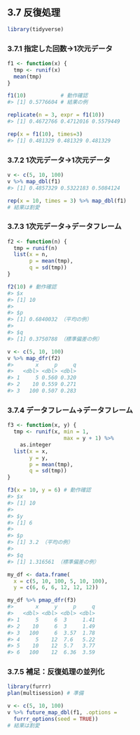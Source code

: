 ## 3.7 反復処理

```r
library(tidyverse)
```

### 3.7.1 指定した回数→1次元データ

```r
f1 <- function(x) {
  tmp <- runif(x)
  mean(tmp)
}

f1(10)           # 動作確認
#> [1] 0.5776604 # 結果の例
```

```r
replicate(n = 3, expr = f1(10))
#> [1] 0.4672766 0.4712016 0.5579449
```

```r
rep(x = f1(10), times=3)
#> [1] 0.481329 0.481329 0.481329
```

### 3.7.2 1次元データ→1次元データ

```r
v <- c(5, 10, 100)
v %>% map_dbl(f1)
#> [1] 0.4857329 0.5322183 0.5084124
```

```r
rep(x = 10, times = 3) %>% map_dbl(f1)
# 結果は割愛
```

### 3.7.3 1次元データ→データフレーム

```r
f2 <- function(n) {
  tmp = runif(n)
  list(x = n,
       p = mean(tmp),
       q = sd(tmp))
}

f2(10) # 動作確認
#> $x
#> [1] 10
#> 
#> $p
#> [1] 0.6840032 （平均の例）
#> 
#> $q
#> [1] 0.3750788 （標準偏差の例）
```

```r
v <- c(5, 10, 100)
v %>% map_dfr(f2)
#>       x     p     q
#>   <dbl> <dbl> <dbl>
#> 1     5 0.560 0.320
#> 2    10 0.559 0.271
#> 3   100 0.507 0.283
```

### 3.7.4 データフレーム→データフレーム

```r
f3 <- function(x, y) {
  tmp <- runif(x, min = 1,
                  max = y + 1) %>%
    as.integer
  list(x = x,
       y = y,
       p = mean(tmp),
       q = sd(tmp))
}

f3(x = 10, y = 6) # 動作確認
#> $x
#> [1] 10
#> 
#> $y
#> [1] 6
#> 
#> $p
#> [1] 3.2 （平均の例）
#> 
#> $q
#> [1] 1.316561 （標準偏差の例）
```

```r
my_df <- data.frame(
  x = c(5, 10, 100, 5, 10, 100),
  y = c(6, 6, 6, 12, 12, 12))

my_df %>% pmap_dfr(f3)
#>       x     y     p     q
#>   <dbl> <dbl> <dbl> <dbl>
#> 1     5     6  3     1.41
#> 2    10     6  3     1.49
#> 3   100     6  3.57  1.78
#> 4     5    12  7.6   5.22
#> 5    10    12  5.7   3.77
#> 6   100    12  6.36  3.59
```

### 3.7.5 補足：反復処理の並列化

```r
library(furrr)
plan(multisession) # 準備

v <- c(5, 10, 100)
v %>% future_map_dbl(f1, .options =
  furrr_options(seed = TRUE))
# 結果は割愛
```

